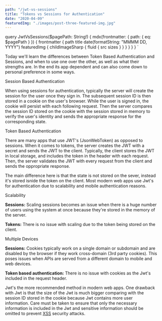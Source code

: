 ```yaml
---
path: "/jwt-vs-sessions"
title: "Tokens vs Sessions for Authentication"
date: "2020-04-09"
featuredImg: "./images/post-three-featured-img.jpg"
---
```



  query JwtVsSessions($pagePath: String!) {
    mdx(frontmatter: { path: { eq: $pagePath } }) {
      frontmatter {
        path
        title
        date(formatString: "MMMM DD, YYYY")
        featuredImg {
          childImageSharp {
            fluid {
              src
              sizes
            }
          }
        }
      }
    }
  }
`

<PageQuoteText>
  Today we'll learn the differences between Token Based Authentication and
  Sessions, and when to use one over the other, as well as what their strengths
  are. In the end its app dependent and can also come down to personal
  preference in some ways.
</PageQuoteText>

<Differences />

<HeaderWrapper>Session Based Authentication</HeaderWrapper>

When using sessions for authentication, typically the server will create the session
for the user once they sign in. The subsequent session ID is then stored in a cookie
on the user's browser. While the user is signed in, the cookie will persist with
each following request. Then the server compares the session ID stored on the cookie
with the session stored in memory to verify the user's identity and sends the appropriate
response for the corresponding state.

<DiagramImage src={Sessions} />

<HeaderWrapper>Token Based Authentication</HeaderWrapper>

There are many apps that use JWT's (JsonWebToken) as opposed to sessions. When it comes to tokens, the server creates the JWT with a secret and sends the JWT to the client. Typically, the client stores the JWT in local storage, and includes the token in the header with each request. Then, the server validates the JWT with every request from the client and sends the oppropriate response.

<DiagramImage src={Sessions} />

The main difference here is that the state is not stored on the sever, instead it's stored isnide the token on the client. Most modern web apps use Jwt's for authentication due to scalability and mobile authentication reasons.

<HeaderWrapper>Scalability</HeaderWrapper>

**Sessions:** Scaling sessions becomes an issue when there is a huge number of users using the system at once because they're stored in the memory of the server.

**Tokens:** There is no issue with scaling due to the token being stored on the client.

<HeaderWrapper>Multiple Devices</HeaderWrapper>

**Sessions:** Cookies typically work on a single domain or subdomain and are disabled by the browser if they work cross-domain (3rd party cookies). This poses issues when APIs are served from a different domain to mobile and web devices.

**Token based authentication:** There is no issue with cookies as the Jwt's included in the request header.

Jwt's the more recommended method in modern web apps. One drawback with Jwt is that the size of the Jwt is much bigger comparing with the session ID stored in the cookie because Jwt contains more user information. Care must be taken to ensure that only the necessary information is included in the Jwt and sensitive information should be omitted to prevent [XSS](https://en.wikipedia.org/wiki/Cross-site_scripting) security attacks.
